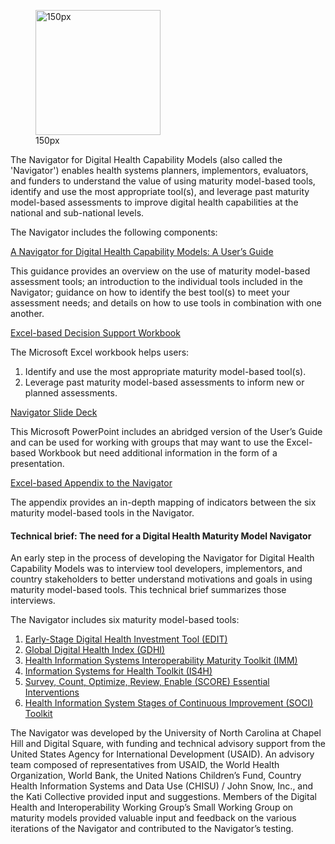 
[[File: Nav logo.png|200px|center|left|150px]]


The Navigator for Digital Health Capability Models (also called the 'Navigator') enables health systems planners, implementors, evaluators, and funders to understand the value of using maturity model-based tools, identify and use the most appropriate tool(s), and leverage past maturity model-based assessments to improve digital health capabilities at the national and sub-national levels.

The Navigator includes the following components:
;[https://lib.digitalsquare.io/handle/123456789/77728 A Navigator for Digital Health Capability Models: A User’s Guide]
This guidance provides an overview on the use of maturity model-based assessment tools; an introduction to the individual tools included in the Navigator; guidance on how to identify the best tool(s) to meet your assessment needs; and details on how to use tools in combination with one another.
;[https://lib.digitalsquare.io/handle/123456789/77727 Excel-based Decision Support Workbook] 
The Microsoft Excel workbook helps users:
#Identify and use the most appropriate maturity model-based tool(s).
#Leverage past maturity model-based assessments to inform new or planned assessments.
;[https://lib.digitalsquare.io/handle/123456789/77726 Navigator Slide Deck]
This Microsoft PowerPoint includes an abridged version of the User’s Guide and can be used for working with groups that may want to use the Excel-based Workbook but need additional information in the form of a presentation.
;[https://lib.digitalsquare.io/handle/123456789/77725 Excel-based Appendix to the Navigator] 
The appendix provides an in-depth mapping of indicators between the six maturity model-based tools in the Navigator.

==== Technical brief: The need for a Digital Health Maturity Model Navigator ====
An early step in the process of developing the Navigator for Digital Health Capability Models was to interview tool developers, implementors, and country stakeholders to better understand motivations and goals in using maturity model-based tools. This technical brief summarizes those interviews.

The Navigator includes six maturity model-based tools:
#[https://katicollective.com/what-were-thinking-1/edit-a-tool-for-the-greater-good Early-Stage Digital Health Investment Tool (EDIT)]
#[https://www.digitalhealthindex.org Global Digital Health Index (GDHI)]
#[https://www.measureevaluation.org/resources/tools/health-information-systems-interoperability-toolkit.html Health Information Systems Interoperability Maturity Toolkit (IMM)]
#[https://www3.paho.org/ish/index.php/en/is4h-basics Information Systems for Health Toolkit (IS4H)]
#[https://apps.who.int/iris/bitstream/handle/10665/334005/9789240009837-eng.pdf Survey, Count, Optimize, Review, Enable (SCORE) Essential Interventions]
#[https://www.measureevaluation.org/his-strengthening-resource-center/his-stages-of-continuous-improvement-toolkit.html Health Information System Stages of Continuous Improvement (SOCI) Toolkit]


The Navigator was developed by the University of North Carolina at Chapel Hill and Digital Square, with funding and technical advisory support from the United States Agency for International Development (USAID). An advisory team composed of representatives from USAID, the World Health Organization, World Bank, the United Nations Children’s Fund, Country Health Information Systems and Data Use (CHISU) / John Snow, Inc., and the Kati Collective provided input and suggestions. Members of the Digital Health and Interoperability Working Group’s Small Working Group on maturity models provided valuable input and feedback on the various iterations of the Navigator and contributed to the Navigator’s testing.
